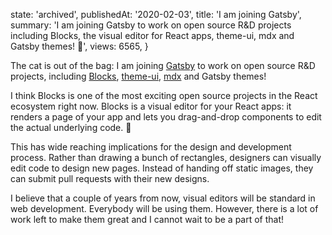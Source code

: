 
  state: 'archived',
  publishedAt: '2020-02-03',
  title: 'I am joining Gatsby',
  summary:
    'I am joining Gatsby to work on open source R&D projects including Blocks, the visual editor for React apps, theme-ui, mdx and Gatsby themes! 🎉',
  views: 6565,
}


<BlogPost meta={meta}>

The cat is out of the bag: I am joining [Gatsby](https://gatsbyjs.com) to work on open source R&D projects, including [Blocks](https://blocks-ui.com), [theme-ui](https://theme-ui.com), [mdx](https://mdxjs.com) and Gatsby themes!

I think Blocks is one of the most exciting open source projects in the React ecosystem right now. Blocks is a visual editor for your React apps: it renders a page of your app and lets you drag-and-drop components to edit the actual underlying code. 🤯

<Tweet id="1199384410199449600" />

This has wide reaching implications for the design and development process. Rather than drawing a bunch of rectangles, designers can visually edit code to design new pages. Instead of handing off static images, they can submit pull requests with their new designs.

I believe that a couple of years from now, visual editors will be standard in web development. Everybody will be using them. However, there is a lot of work left to make them great and I cannot wait to be a part of that!

</BlogPost>
